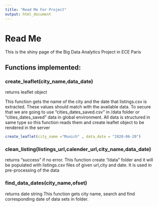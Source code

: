 ---
title: "Read Me For Project"
output: html_document
---

# Read Me

This is the shiny page of the Big Data Analytics Project in ECE Paris



## Functions implemented:

### create_leaflet(city_name,data_date) 
returns leaflet object

This function gets the name of the city and the date that listings.csv is extracted. These values should match with the available data. To secure that we are going to use "cities_dates_saved.csv" in /data folder or "cities_dates_saved" data in global environment. All data is structured in same type so this function reads them and create leaflet object to be rendered in the server

```{r eval=FALSE, include=TRUE}

create_leaflet(city_name ="Munich" , data_date = "2020-06-20")

```

### clean_listing(listings_url,calender_url,city_name,data_date) 
returns "success" if no error. 
This function create "/data" folder and it will be populated with listings.csv files of given url,city and date. It is used in pre-processing of the data

### find_data_dates(city_name,ofset)
returns date string
This function gets city name, search and find corresponding date of data sets in folder. 


